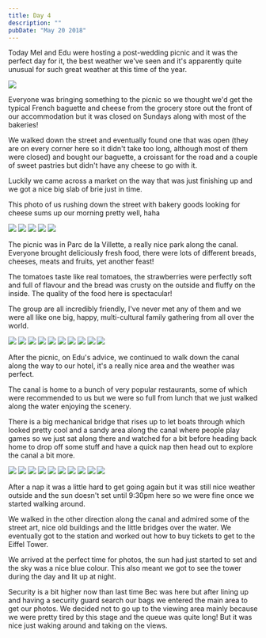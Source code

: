 ```yaml
---
title: Day 4
description: ""
pubDate: "May 20 2018"
---
```



Today Mel and Edu were hosting a post-wedding picnic and it was the perfect day for it, the best weather we've seen and it's apparently quite unusual for such great weather at this time of the year.

<Img src="2018-europe/6026d612-557d-44e5-9df1-30c07ca6e36f-fa92ef7417a05be123e8607a22ade7f9cf23d81a.jpg" />

Everyone was bringing something to the picnic so we thought we'd get the typical French baguette and cheese from the grocery store out the front of our accommodation but it was closed on Sundays along with most of the bakeries!

We walked down the street and eventually found one that was open (they are on every corner here so it didn't take too long, although most of them were closed) and bought our baguette, a croissant for the road and a couple of sweet pastries but didn't have any cheese to go with it.

Luckily we came across a market on the way that was just finishing up and we got a nice big slab of brie just in time.

This photo of us rushing down the street with bakery goods looking for cheese sums up our morning pretty well, haha

<Grid>
  <Img src="2018-europe/16121ceb-b396-43d4-84ee-04748bc02733-b580a184de74a7abb39b2a55b7e141df150ec89b.jpg" />
  <Img src="2018-europe/5982e170-2680-4955-a593-fcad498471fd-6727617ad0c317ebee1d8f5d2876105021ab05d0.jpg" />
  <Img src="2018-europe/e5d00644-56c4-4393-8ef1-1968387b6742-9822d298971b0c9fb7e93f854956bcb153f9b1c3.jpg" />
  <Img src="2018-europe/faf20c53-a031-42b0-b7d0-6e8077c0362a-f72f7d704e8908749770187c9fca050d2d0ba984.jpg" />
  <Img src="2018-europe/986c56f7-378b-4c05-a74d-c85d7f482bdf-53f7d505d68b5c1fa909cdfb200790bc54048eca.jpg" />
</Grid>

The picnic was in Parc de la Villette, a really nice park along the canal. Everyone brought deliciously fresh food, there were lots of different breads, cheeses, meats and fruits, yet another feast!

The tomatoes taste like real tomatoes, the strawberries were perfectly soft and full of flavour and the bread was crusty on the outside and fluffy on the inside. The quality of the food here is spectacular!

The group are all incredibly friendly, I've never met any of them and we were all like one big, happy, multi-cultural family gathering from all over the world.

<Grid>
  <Img src="2018-europe/917ad14d-44d4-4dd9-8d6d-e0bd43c363ac-54691cedc713ba911b78b39b845b06a3991fa17b.jpg" />
  <Img src="2018-europe/11e552ef-f7a9-4ad1-815f-b765f49acb15-e6e2e498ba2b036682eacc40e46d4901c61a4e66.jpg" />
  <Img src="2018-europe/3235de84-2067-4ce4-a4ba-9b1c03b29ac1-709850ace4c192fb49062e833b021e3e193534b3.jpg" />
  <Img src="2018-europe/57c97aa9-9f4b-4bf4-afd7-67afb3faedce-7dacb639406c9b572acceb1c9a6faafc1bc5f586.jpg" />
  <Img src="2018-europe/923abc4d-7a27-44f6-894e-dcbd138df8c3-9a581e3b6c044735e14ca9232579f5e8d5d47c20.jpg" />
  <Img src="2018-europe/61e92f8a-b49b-44c2-8092-c80cb72edbb9-7c8c913715cafa525d3da8e7751029ec072f4e01.jpg" />
  <Img src="2018-europe/fcc3813e-6e68-475b-b072-46179db11b4b-d2eefe7e9aa9054f8b51199fee3645bb09c98182.jpg" />
  <Img src="2018-europe/749fa9a8-7206-4b05-a78e-0f36354d883f-3070fc0e72ea65e8ab3553d9f9aff29dfd451b91.jpg" />
  <Img src="2018-europe/31c870c4-db47-4af9-be41-d5cca0861a63-ab9933cc1bf1e5ce61b4370a0d71b4f889087747.jpg" />
  <Img src="2018-europe/5ec0d5f0-d4c6-47c1-99ab-3c57c1803f4e-b623b924869665c41a367258ae49392c14bd5ba7.jpg" />
</Grid>

After the picnic, on Edu's advice, we continued to walk down the canal along the way to our hotel, it's a really nice area and the weather was perfect.

The canal is home to a bunch of very popular restaurants, some of which were recommended to us but we were so full from lunch that we just walked along the water enjoying the scenery.

There is a big mechanical bridge that rises up to let boats through which looked pretty cool and a sandy area along the canal where people play games so we just sat along there and watched for a bit before heading back home to drop off some stuff and have a quick nap then head out to explore the canal a bit more.

<Grid>
  <Img src="2018-europe/1d8a15b2-3ab0-442e-b2dc-85a5e044e383-9123589d27238155652cf3ae478a00cfca3ea47e.jpg" />
  <Img src="2018-europe/0dd12631-f0c3-4d88-b185-52e74e851de1-4c987087496b7da2a7188ae98cbc1aafc5f2f380.jpg" />
  <Img src="2018-europe/219dfb7b-b4c5-4655-b6ff-b5f4415292c9-a89a73a7f8714a2470332bcbfe2d118a7a45fb63.jpg" />
  <Img src="2018-europe/9edf20c1-ecad-4545-a636-cef2515bc9d1-bfaed17268fc6c9f37dbee49f004d3a98f192584.jpg" />
  <Img src="2018-europe/ed8cb0dd-4f79-4e1c-99da-0fa928ef2e09-066d04d7291ff833fa8ffd91460b724695a457ce.jpg" />
  <Img src="2018-europe/15c64fe1-a592-4d80-8520-10a2a6e5f7df-1f75421abf779fb1c05d1524d173d045bdfaea2a.jpg" />
  <Img src="2018-europe/7087e5bb-c452-4e26-acca-d3c341a65ed1-b9066ab6ac6ed6d3b4357a3b6f0ad2feda5455a1.jpg" />
  <Img src="2018-europe/5446b736-c595-48e8-ac76-d904c15482b1-c715ff2622e14572b19abce5cf26e32e0ee8eca5.jpg" />
  <Img src="2018-europe/1109f113-5c32-4ed0-bcca-1452223ea721-24ac23aab06146811e1d25dda96d808a42b13085.jpg" />
  <Img src="2018-europe/513a13f1-cf5b-49a1-8328-1e97799bcf49-eea3c16299c1af6592160925e3e3fd7b2e042479.jpg" />
</Grid>

After a nap it was a little hard to get going again but it was still nice weather outside and the sun doesn't set until 9:30pm here so we were fine once we started walking around.

We walked in the other direction along the canal and admired some of the street art, nice old buildings and the little bridges over the water. We eventually got to the station and worked out how to buy tickets to get to the Eiffel Tower.

We arrived at the perfect time for photos, the sun had just started to set and the sky was a nice blue colour. This also meant we got to see the tower during the day and lit up at night.

Security is a bit higher now than last time Bec was here but after lining up and having a security guard search our bags we entered the main area to get our photos. We decided not to go up to the viewing area mainly because we were pretty tired by this stage and the queue was quite long! But it was nice just waking around and taking on the views.
